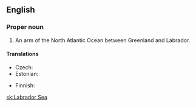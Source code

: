 ==English==

===Proper noun===
{{en-proper noun}}

# An arm of the North Atlantic Ocean between Greenland and Labrador.

====Translations====
{{trans-top|arm of the Atlantic}}
* Czech: {{t+|cs|Labradorské moře|n}}
* Estonian: {{t|et|Labradori meri}}
{{trans-mid}}
* Finnish: {{t|fi|Labradorinmeri}}
{{trans-bottom}}

[[sk:Labrador Sea]]